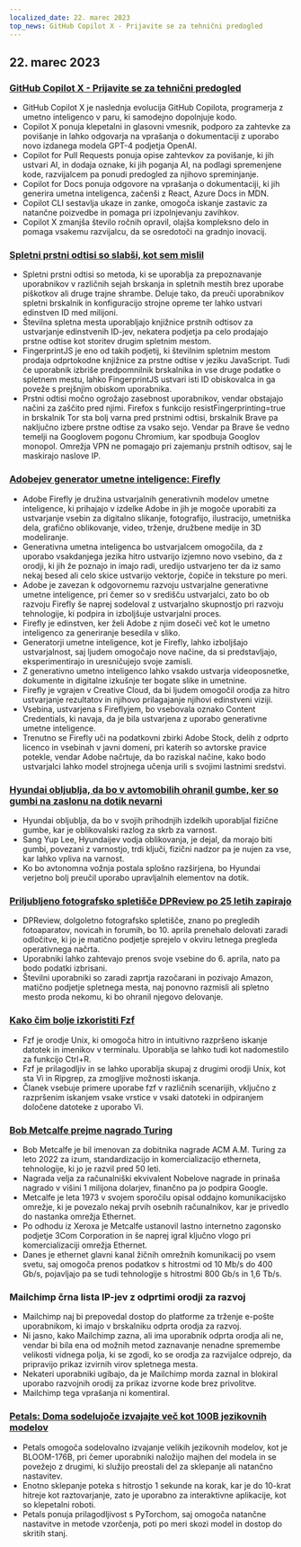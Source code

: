```yaml
---
localized_date: 22. marec 2023
top_news: GitHub Copilot X - Prijavite se za tehnični predogled
---
```




## 22. marec 2023

### [GitHub Copilot X - Prijavite se za tehnični predogled](https://github.blog/2023-03-22-github-copilot-x-the-ai-powered-developer-experience/?ref=hackernewsgpt.com)

- GitHub Copilot X je naslednja evolucija GitHub Copilota, programerja z umetno inteligenco v paru, ki samodejno dopolnjuje kodo.
- Copilot X ponuja klepetalni in glasovni vmesnik, podporo za zahtevke za povišanje in lahko odgovarja na vprašanja o dokumentaciji z uporabo novo izdanega modela GPT-4 podjetja OpenAI.
- Copilot for Pull Requests ponuja opise zahtevkov za povišanje, ki jih ustvari AI, in dodaja oznake, ki jih poganja AI, na podlagi spremenjene kode, razvijalcem pa ponudi predogled za njihovo spreminjanje.
- Copilot for Docs ponuja odgovore na vprašanja o dokumentaciji, ki jih generira umetna inteligenca, začenši z React, Azure Docs in MDN.
- Copilot CLI sestavlja ukaze in zanke, omogoča iskanje zastavic za natančne poizvedbe in pomaga pri izpolnjevanju zavihkov.
- Copilot X zmanjša število ročnih opravil, olajša kompleksno delo in pomaga vsakemu razvijalcu, da se osredotoči na gradnjo inovacij.

### [Spletni prstni odtisi so slabši, kot sem mislil](https://www.bitestring.com/posts/2023-03-19-web-fingerprinting-is-worse-than-I-thought.html?ref=hackernewsgpt.com)

- Spletni prstni odtisi so metoda, ki se uporablja za prepoznavanje uporabnikov v različnih sejah brskanja in spletnih mestih brez uporabe piškotkov ali druge trajne shrambe. Deluje tako, da preuči uporabnikov spletni brskalnik in konfiguracijo strojne opreme ter lahko ustvari edinstven ID med milijoni.
- Številna spletna mesta uporabljajo knjižnice prstnih odtisov za ustvarjanje edinstvenih ID-jev, nekatera podjetja pa celo prodajajo prstne odtise kot storitev drugim spletnim mestom.
- FingerprintJS je eno od takih podjetij, ki številnim spletnim mestom prodaja odprtokodne knjižnice za prstne odtise v jeziku JavaScript. Tudi če uporabnik izbriše predpomnilnik brskalnika in vse druge podatke o spletnem mestu, lahko FingerprintJS ustvari isti ID obiskovalca in ga poveže s prejšnjim obiskom uporabnika.
- Prstni odtisi močno ogrožajo zasebnost uporabnikov, vendar obstajajo načini za zaščito pred njimi. Firefox s funkcijo resistFingerprinting=true in brskalnik Tor sta bolj varna pred prstnimi odtisi, brskalnik Brave pa naključno izbere prstne odtise za vsako sejo. Vendar pa Brave še vedno temelji na Googlovem pogonu Chromium, kar spodbuja Googlov monopol. Omrežja VPN ne pomagajo pri zajemanju prstnih odtisov, saj le maskirajo naslove IP.

### [Adobejev generator umetne inteligence: Firefly](https://www.adobe.com/sensei/generative-ai/firefly.html?ref=hackernewsgpt.com)

- Adobe Firefly je družina ustvarjalnih generativnih modelov umetne inteligence, ki prihajajo v izdelke Adobe in jih je mogoče uporabiti za ustvarjanje vsebin za digitalno slikanje, fotografijo, ilustracijo, umetniška dela, grafično oblikovanje, video, trženje, družbene medije in 3D modeliranje.
- Generativna umetna inteligenca bo ustvarjalcem omogočila, da z uporabo vsakdanjega jezika hitro ustvarijo izjemno novo vsebino, da z orodji, ki jih že poznajo in imajo radi, uredijo ustvarjeno ter da iz samo nekaj besed ali celo skice ustvarijo vektorje, čopiče in teksture po meri.
- Adobe je zavezan k odgovornemu razvoju ustvarjalne generativne umetne inteligence, pri čemer so v središču ustvarjalci, zato bo ob razvoju Firefly še naprej sodeloval z ustvarjalno skupnostjo pri razvoju tehnologije, ki podpira in izboljšuje ustvarjalni proces.
- Firefly je edinstven, ker želi Adobe z njim doseči več kot le umetno inteligenco za generiranje besedila v sliko.
- Generatorji umetne inteligence, kot je Firefly, lahko izboljšajo ustvarjalnost, saj ljudem omogočajo nove načine, da si predstavljajo, eksperimentirajo in uresničujejo svoje zamisli.
- Z generativno umetno inteligenco lahko vsakdo ustvarja videoposnetke, dokumente in digitalne izkušnje ter bogate slike in umetnine.
- Firefly je vgrajen v Creative Cloud, da bi ljudem omogočil orodja za hitro ustvarjanje rezultatov in njihovo prilagajanje njihovi edinstveni viziji.
- Vsebina, ustvarjena s Fireflyjem, bo vsebovala oznako Content Credentials, ki navaja, da je bila ustvarjena z uporabo generativne umetne inteligence.
- Trenutno se Firefly uči na podatkovni zbirki Adobe Stock, delih z odprto licenco in vsebinah v javni domeni, pri katerih so avtorske pravice potekle, vendar Adobe načrtuje, da bo raziskal načine, kako bodo ustvarjalci lahko model strojnega učenja urili s svojimi lastnimi sredstvi.

### [Hyundai obljublja, da bo v avtomobilih ohranil gumbe, ker so gumbi na zaslonu na dotik nevarni](https://www.thedrive.com/news/hyundai-promises-to-keep-buttons-in-cars-because-touchscreen-controls-are-dangerous?ref=hackernewsgpt.com)

- Hyundai obljublja, da bo v svojih prihodnjih izdelkih uporabljal fizične gumbe, kar je oblikovalski razlog za skrb za varnost.
- Sang Yup Lee, Hyundaijev vodja oblikovanja, je dejal, da morajo biti gumbi, povezani z varnostjo, trdi ključi, fizični nadzor pa je nujen za vse, kar lahko vpliva na varnost.
- Ko bo avtonomna vožnja postala splošno razširjena, bo Hyundai verjetno bolj preučil uporabo upravljalnih elementov na dotik.

### [Priljubljeno fotografsko spletišče DPReview po 25 letih zapirajo](https://www.dpreview.com/news/5901145460/dpreview-com-to-close?ref=hackernewsgpt.com)

- DPReview, dolgoletno fotografsko spletišče, znano po pregledih fotoaparatov, novicah in forumih, bo 10. aprila prenehalo delovati zaradi odločitve, ki jo je matično podjetje sprejelo v okviru letnega pregleda operativnega načrta.
- Uporabniki lahko zahtevajo prenos svoje vsebine do 6. aprila, nato pa bodo podatki izbrisani.
- Številni uporabniki so zaradi zaprtja razočarani in pozivajo Amazon, matično podjetje spletnega mesta, naj ponovno razmisli ali spletno mesto proda nekomu, ki bo ohranil njegovo delovanje.

### [Kako čim bolje izkoristiti Fzf](https://andrew-quinn.me/fzf/?ref=hackernewsgpt.com)

- Fzf je orodje Unix, ki omogoča hitro in intuitivno razpršeno iskanje datotek in imenikov v terminalu. Uporablja se lahko tudi kot nadomestilo za funkcijo Ctrl+R.
- Fzf je prilagodljiv in se lahko uporablja skupaj z drugimi orodji Unix, kot sta Vi in Ripgrep, za zmogljive možnosti iskanja.
- Članek vsebuje primere uporabe fzf v različnih scenarijih, vključno z razpršenim iskanjem vsake vrstice v vsaki datoteki in odpiranjem določene datoteke z uporabo Vi.

### [Bob Metcalfe prejme nagrado Turing](https://amturing.acm.org/?2023=&ref=hackernewsgpt.com)

- Bob Metcalfe je bil imenovan za dobitnika nagrade ACM A.M. Turing za leto 2022 za izum, standardizacijo in komercializacijo etherneta, tehnologije, ki jo je razvil pred 50 leti.
- Nagrada velja za računalniški ekvivalent Nobelove nagrade in prinaša nagrado v višini 1 milijona dolarjev, finančno pa jo podpira Google.
- Metcalfe je leta 1973 v svojem sporočilu opisal oddajno komunikacijsko omrežje, ki je povezalo nekaj prvih osebnih računalnikov, kar je privedlo do nastanka omrežja Ethernet.
- Po odhodu iz Xeroxa je Metcalfe ustanovil lastno internetno zagonsko podjetje 3Com Corporation in še naprej igral ključno vlogo pri komercializaciji omrežja Ethernet.
- Danes je ethernet glavni kanal žičnih omrežnih komunikacij po vsem svetu, saj omogoča prenos podatkov s hitrostmi od 10 Mb/s do 400 Gb/s, pojavljajo pa se tudi tehnologije s hitrostmi 800 Gb/s in 1,6 Tb/s.

### Mailchimp črna lista IP-jev z odprtimi orodji za razvoj

- Mailchimp naj bi prepovedal dostop do platforme za trženje e-pošte uporabnikom, ki imajo v brskalniku odprta orodja za razvoj.
- Ni jasno, kako Mailchimp zazna, ali ima uporabnik odprta orodja ali ne, vendar bi bila ena od možnih metod zaznavanje nenadne spremembe velikosti vidnega polja, ki se zgodi, ko se orodja za razvijalce odprejo, da pripravijo prikaz izvirnih virov spletnega mesta.
- Nekateri uporabniki ugibajo, da je Mailchimp morda zaznal in blokiral uporabo razvojnih orodij za prikaz izvorne kode brez privolitve.
- Mailchimp tega vprašanja ni komentiral.

### [Petals: Doma sodelujoče izvajajte več kot 100B jezikovnih modelov](https://petals.ml/?ref=hackernewsgpt.com)

- Petals omogoča sodelovalno izvajanje velikih jezikovnih modelov, kot je BLOOM-176B, pri čemer uporabniki naložijo majhen del modela in se povežejo z drugimi, ki služijo preostali del za sklepanje ali natančno nastavitev.
- Enotno sklepanje poteka s hitrostjo 1 sekunde na korak, kar je do 10-krat hitreje kot raztovarjanje, zato je uporabno za interaktivne aplikacije, kot so klepetalni roboti.
- Petals ponuja prilagodljivost s PyTorchom, saj omogoča natančne nastavitve in metode vzorčenja, poti po meri skozi model in dostop do skritih stanj.


